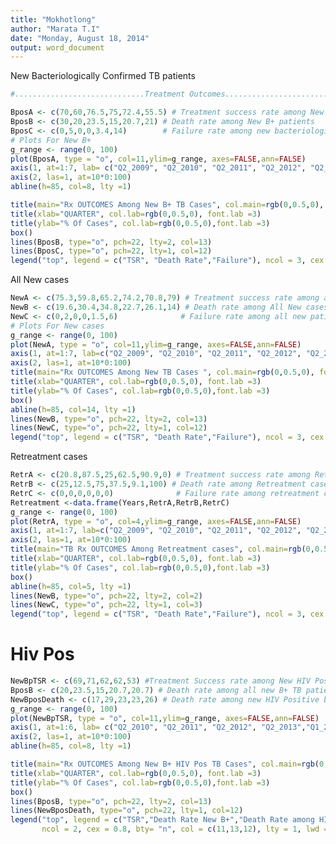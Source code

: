 ```yaml
---
title: "Mokhotlong"
author: "Marata T.I"
date: "Monday, August 18, 2014"
output: word_document
---
```


New Bacteriologically Confirmed TB patients
```r
#.............................Treatment Outcomes...................................#

BposA <- c(70,60,76.5,75,72.4,55.5) # Treatment success rate among New B+ patients
BposB <- c(30,20,23.5,15,20.7,21) # Death rate among New B+ patients
BposC <- c(0,5,0,0,3.4,14)        # Failure rate among new bacteriologically confirmed
# Plots For New B+
g_range <- range(0, 100)
plot(BposA, type = "o", col=11,ylim=g_range, axes=FALSE,ann=FALSE)
axis(1, at=1:7, lab= c("Q2_2009", "Q2_2010", "Q2_2011", "Q2_2012", "Q2_2013","Q1_2014", "Q2_2014"))
axis(2, las=1, at=10*0:100)
abline(h=85, col=8, lty =1)

title(main="Rx OUTCOMES Among New B+ TB Cases", col.main=rgb(0,0.5,0), font.main=3)
title(xlab="QUARTER", col.lab=rgb(0,0.5,0), font.lab =3)
title(ylab="% Of Cases", col.lab=rgb(0,0.5,0),font.lab =3)
box()
lines(BposB, type="o", pch=22, lty=2, col=13)
lines(BposC, type="o", pch=22, lty=1, col=12)
legend("top", legend = c("TSR", "Death Rate","Failure"), ncol = 3, cex = 0.8, bty= "n", col = c(11,13,12), lty = 1, lwd =2)
```
All New cases
```r
NewA <- c(75.3,59.8,65.2,74.2,70.8,79) # Treatment success rate among all New patients
NewB <- c(19.6,30.4,34.8,22.7,26.1,14) # Death rate among All New cases 
NewC <- c(0,2,0,0,1.5,6)              # Failure rate among all new patients
# Plots For New cases
g_range <- range(0, 100)
plot(NewA, type = "o", col=11,ylim=g_range, axes=FALSE,ann=FALSE)
axis(1, at=1:7, lab=c("Q2_2009", "Q2_2010", "Q2_2011", "Q2_2012", "Q2_2013","Q1_2014", "Q2_2014"))
axis(2, las=1, at=10*0:100)
title(main="Rx OUTCOMES Among New TB Cases ", col.main=rgb(0,0.5,0), font.main=3)
title(xlab="QUARTER", col.lab=rgb(0,0.5,0), font.lab =3)
title(ylab="% Of Cases", col.lab=rgb(0,0.5,0),font.lab =3)
box()
abline(h=85, col=14, lty =1)
lines(NewB, type="o", pch=22, lty=2, col=13)
lines(NewC, type="o", pch=22, lty=1, col=12)
legend("top", legend = c("TSR", "Death Rate","Failure"), ncol = 3, cex = 0.8, bty= "n", col = c(11,13,12), lty = 1, lwd =2)
```
Retreatment cases
```r
RetrA <- c(20.8,87.5,25,62.5,90.9,0) # Treatment success rate among Retreatment Cases
RetrB <- c(25,12.5,75,37.5,9.1,100) # Death rate among Retreatment cases
RetrC <- c(0,0,0,0,0,0)              # Failure rate among retreatment cases
Retreatment <-data.frame(Years,RetrA,RetrB,RetrC)
g_range <- range(0, 100)
plot(RetrA, type = "o", col=4,ylim=g_range, axes=FALSE,ann=FALSE)
axis(1, at=1:7, lab=c("Q2_2009", "Q2_2010", "Q2_2011", "Q2_2012", "Q2_2013","Q1_2014", "Q2_2014"))
axis(2, las=1, at=10*0:100)
title(main="TB Rx OUTCOMES Among Retreatment cases", col.main=rgb(0,0.5,0), font.main=3)
title(xlab="QUARTER", col.lab=rgb(0,0.5,0), font.lab =3)
title(ylab="% Of Cases", col.lab=rgb(0,0.5,0),font.lab =3)
box()
abline(h=85, col=5, lty =1)
lines(NewB, type="o", pch=22, lty=2, col=2)
lines(NewC, type="o", pch=22, lty=1, col=3)
legend("top", legend = c("TSR", "Death Rate","Failure"), ncol = 3, cex = 0.8, bty= "n", col = c(4,2,3), lty = 1, lwd =2)
```

# Hiv Pos
```r
NewBpTSR <- c(69,71,62,62,53) #Treatment Success rate among New HIV Positive bacteriologically confirmed TB cases
BposB <- c(20,23.5,15,20.7,20.7) # Death rate among all new B+ TB patients
NewBposDeath <- c(17,29,23,23,26) # Death rate among new HIV Positive bacteriologically confirmed TB cases
g_range <- range(0, 100)
plot(NewBpTSR, type = "o", col=11,ylim=g_range, axes=FALSE,ann=FALSE)
axis(1, at=1:6, lab= c("Q2_2010", "Q2_2011", "Q2_2012", "Q2_2013","Q1_2014", "Q2_2014"))
axis(2, las=1, at=10*0:100)
abline(h=85, col=8, lty =1)

title(main="Rx OUTCOMES Among New B+ HIV Pos TB Cases", col.main=rgb(0,0.5,0), font.main=3)
title(xlab="QUARTER", col.lab=rgb(0,0.5,0), font.lab =3)
title(ylab="% Of Cases", col.lab=rgb(0,0.5,0),font.lab =3)
box()
lines(BposB, type="o", pch=22, lty=2, col=13)
lines(NewBposDeath, type="o", pch=22, lty=1, col=12)
legend("top", legend = c("TSR","Death Rate New B+","Death Rate among HIV Pos"), 
       ncol = 2, cex = 0.8, bty= "n", col = c(11,13,12), lty = 1, lwd =2)
```